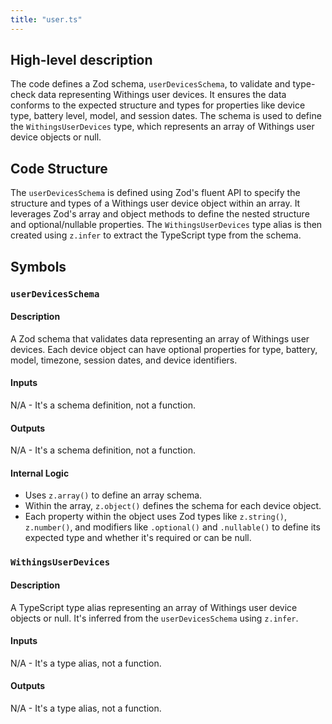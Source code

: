 ```yaml
---
title: "user.ts"
---
```


## High-level description
The code defines a Zod schema, `userDevicesSchema`, to validate and type-check data representing Withings user devices. It ensures the data conforms to the expected structure and types for properties like device type, battery level, model, and session dates. The schema is used to define the `WithingsUserDevices` type, which represents an array of Withings user device objects or null.

## Code Structure
The `userDevicesSchema` is defined using Zod's fluent API to specify the structure and types of a Withings user device object within an array. It leverages Zod's array and object methods to define the nested structure and optional/nullable properties. The `WithingsUserDevices` type alias is then created using `z.infer` to extract the TypeScript type from the schema.

## Symbols

### `userDevicesSchema`
#### Description
A Zod schema that validates data representing an array of Withings user devices. Each device object can have optional properties for type, battery, model, timezone, session dates, and device identifiers.

#### Inputs
N/A - It's a schema definition, not a function.

#### Outputs
N/A - It's a schema definition, not a function.

#### Internal Logic
- Uses `z.array()` to define an array schema.
- Within the array, `z.object()` defines the schema for each device object.
- Each property within the object uses Zod types like `z.string()`, `z.number()`, and modifiers like `.optional()` and `.nullable()` to define its expected type and whether it's required or can be null.

### `WithingsUserDevices`
#### Description
A TypeScript type alias representing an array of Withings user device objects or null. It's inferred from the `userDevicesSchema` using `z.infer`.

#### Inputs
N/A - It's a type alias, not a function.

#### Outputs
N/A - It's a type alias, not a function.

